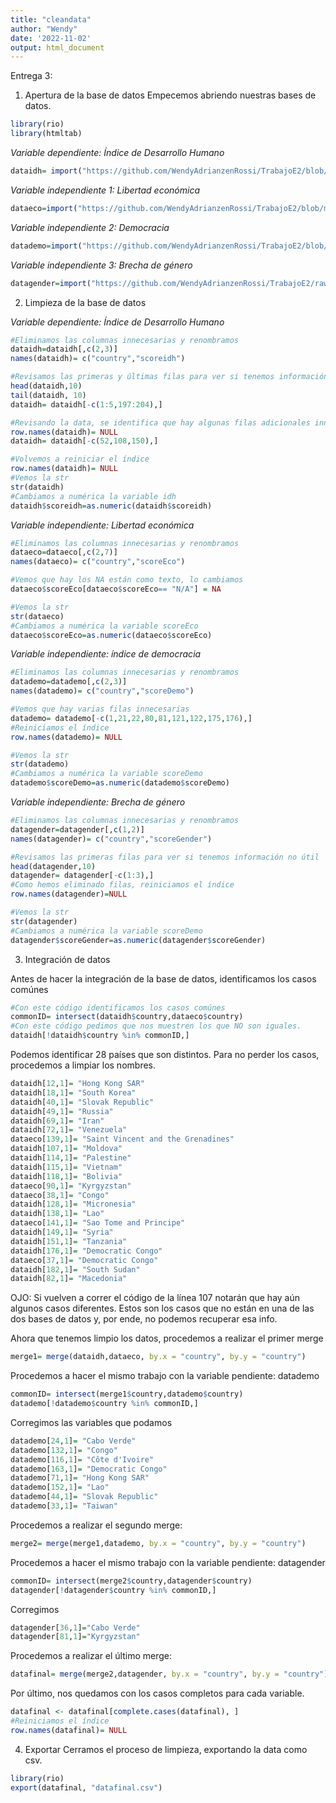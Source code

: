```yaml
---
title: "cleandata"
author: "Wendy"
date: '2022-11-02'
output: html_document
---
```


Entrega 3: 


1. Apertura de la base de datos
Empecemos abriendo nuestras bases de datos.

```r
library(rio)
library(htmltab)
```

*Variable dependiente: Índice de Desarrollo Humano*
```r
dataidh= import("https://github.com/WendyAdrianzenRossi/TrabajoE2/blob/main/idh.xlsx?raw=true")
```

*Variable independiente 1: Libertad económica*
```r
dataeco=import("https://github.com/WendyAdrianzenRossi/TrabajoE2/blob/main/economia.xlsx?raw=true")
```

*Variable independiente 2: Democracia*
```r
datademo=import("https://github.com/WendyAdrianzenRossi/TrabajoE2/blob/main/democracia.xlsx?raw=true")
```

*Variable independiente 3: Brecha de género*
```r
datagender=import("https://github.com/WendyAdrianzenRossi/TrabajoE2/raw/main/genero.csv")
```

2. Limpieza de la base de datos

*Variable dependiente: Índice de Desarrollo Humano*
```r
#Eliminamos las columnas innecesarias y renombramos
dataidh=dataidh[,c(2,3)]
names(dataidh)= c("country","scoreidh")
```

```r
#Revisamos las primeras y últimas filas para ver si tenemos información no útil
head(dataidh,10)
tail(dataidh, 10)
dataidh= dataidh[-c(1:5,197:204),]
```
```r
#Revisando la data, se identifica que hay algunas filas adicionales innecesarias. Por ende, las eliminamos
row.names(dataidh)= NULL
dataidh= dataidh[-c(52,108,150),]
```

```r
#Volvemos a reiniciar el índice
row.names(dataidh)= NULL
#Vemos la str
str(dataidh)
#Cambiamos a numérica la variable idh
dataidh$scoreidh=as.numeric(dataidh$scoreidh)
```

*Variable independiente: Libertad económica*
```r
#Eliminamos las columnas innecesarias y renombramos
dataeco=dataeco[,c(2,7)]
names(dataeco)= c("country","scoreEco")
```

```r
#Vemos que hay los NA están como texto, lo cambiamos
dataeco$scoreEco[dataeco$scoreEco== "N/A"] = NA
```

```r
#Vemos la str
str(dataeco)
#Cambiamos a numérica la variable scoreEco
dataeco$scoreEco=as.numeric(dataeco$scoreEco)
```

*Variable independiente: índice de democracia*
```r
#Eliminamos las columnas innecesarias y renombramos
datademo=datademo[,c(2,3)]
names(datademo)= c("country","scoreDemo")
```

```r
#Vemos que hay varias filas innecesarias
datademo= datademo[-c(1,21,22,80,81,121,122,175,176),]
#Reiniciamos el índice
row.names(datademo)= NULL
```

```r
#Vemos la str
str(datademo)
#Cambiamos a numérica la variable scoreDemo
datademo$scoreDemo=as.numeric(datademo$scoreDemo)
```

*Variable independiente: Brecha de género*
```r
#Eliminamos las columnas innecesarias y renombramos
datagender=datagender[,c(1,2)]
names(datagender)= c("country","scoreGender")
```

```r
#Revisamos las primeras filas para ver si tenemos información no útil
head(datagender,10)
datagender= datagender[-c(1:3),]
#Como hemos eliminado filas, reiniciamos el índice
row.names(datagender)=NULL
```

```r
#Vemos la str
str(datagender)
#Cambiamos a numérica la variable scoreDemo
datagender$scoreGender=as.numeric(datagender$scoreGender)
```
3. Integración de datos

Antes de hacer la integración de la base de datos, identificamos los casos comúnes
```r
#Con este código identificamos los casos comúnes
commonID= intersect(dataidh$country,dataeco$country) 
#Con este código pedimos que nos muestren los que NO son iguales.
dataidh[!dataidh$country %in% commonID,]
```
Podemos identificar 28 países que son distintos. Para no perder los casos, procedemos a limpiar los nombres.
```r
dataidh[12,1]= "Hong Kong SAR"
dataidh[18,1]= "South Korea"
dataidh[40,1]= "Slovak Republic"
dataidh[49,1]= "Russia"
dataidh[69,1]= "Iran"
dataidh[72,1]= "Venezuela"
dataeco[139,1]= "Saint Vincent and the Grenadines"
dataidh[107,1]= "Moldova"
dataidh[114,1]= "Palestine"
dataidh[115,1]= "Vietnam"
dataidh[118,1]= "Bolivia"
dataeco[90,1]= "Kyrgyzstan"
dataeco[38,1]= "Congo"
dataidh[128,1]= "Micronesia"
dataidh[138,1]= "Lao"
dataeco[141,1]= "Sao Tome and Principe"
dataidh[149,1]= "Syria"
dataidh[151,1]= "Tanzania"
dataidh[176,1]= "Democratic Congo"
dataeco[37,1]= "Democratic Congo"
dataidh[182,1]= "South Sudan"
dataidh[82,1]= "Macedonia"
```

OJO: Si vuelven a correr el código de la línea 107 notarán que hay aún algunos casos diferentes. Estos son los casos que no están en una de las dos bases de datos y, por ende, no podemos recuperar esa info.


Ahora que tenemos limpio los datos, procedemos a realizar el primer merge
```r
merge1= merge(dataidh,dataeco, by.x = "country", by.y = "country")
```

Procedemos a hacer el mismo trabajo con la variable pendiente: datademo

```r
commonID= intersect(merge1$country,datademo$country) 
datademo[!datademo$country %in% commonID,]
```
Corregimos las variables que podamos
```r
datademo[24,1]= "Cabo Verde"
datademo[132,1]= "Congo"
datademo[116,1]= "Côte d'Ivoire"
datademo[163,1]= "Democratic Congo"
datademo[71,1]= "Hong Kong SAR"
datademo[152,1]= "Lao"
datademo[44,1]= "Slovak Republic"
datademo[33,1]= "Taiwan"
```

Procedemos a realizar el segundo merge:
```r
merge2= merge(merge1,datademo, by.x = "country", by.y = "country")
```

Procedemos a hacer el mismo trabajo con la variable pendiente: datagender

```r
commonID= intersect(merge2$country,datagender$country) 
datagender[!datagender$country %in% commonID,]
```

Corregimos
```r
datagender[36,1]="Cabo Verde"
datagender[81,1]="Kyrgyzstan"
```


Procedemos a realizar el último merge:
```r
datafinal= merge(merge2,datagender, by.x = "country", by.y = "country")
```

Por último, nos quedamos con los casos completos para cada variable.
```r
datafinal <- datafinal[complete.cases(datafinal), ]
#Reiniciamos el índice
row.names(datafinal)= NULL
```

4. Exportar
Cerramos el proceso de limpieza, exportando la data como csv.
```r
library(rio)
export(datafinal, "datafinal.csv")
```

